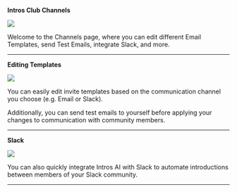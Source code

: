 **Intros Club Channels**

![](/images/channels-1.png)

Welcome to the Channels page, where you can edit different Email Templates, send Test Emails, integrate Slack, and more. 

---

**Editing Templates**

![](/images/channels-2.png)

You can easily edit invite templates based on the communication channel you choose (e.g. Email or Slack).

Additionally, you can send test emails to yourself before applying your changes to communication with community members. 

---

**Slack**

![](/images/channels-3.png)

You can also quickly integrate Intros AI with Slack to automate introductions between members of your Slack community.

---
